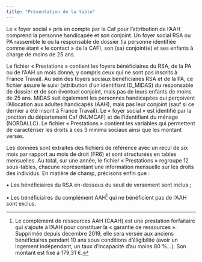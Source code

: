```yaml
---
title: "Présentation de la table"
---
```


Le « foyer social » pris en compte par la Caf pour l'attribution de l'AAH comprend la personne handicapée et son conjoint. Un foyer social RSA ou PA rassemble le ou la responsable de dossier (la personne identifiée comme étant « le contact » de la CAF), son (sa) conjoint(e) et ses enfants à charge de moins de 25 ans.

Le fichier « Prestations » contient les foyers bénéficiaires du RSA, de la PA ou de l'AAH un mois donné, y compris ceux qui ne sont pas inscrits à France Travail. Au sein des foyers sociaux bénéficiaires RSA et de la PA, ce fichier assure le suivi (attribution d'un identifiant ID_MIDAS) du responsable de dossier et de son éventuel conjoint, mais pas de leurs enfants de moins de 25 ans. MiDAS suit également les personnes handicapées qui perçoivent l'Allocation aux adultes handicapés (AAH), mais pas leur conjoint (sauf si ce dernier a été inscrit à France Travail). Le « foyer social » est identifié par la jonction du département Caf (NUMCAF) et de l'identifiant du ménage (NORDALLC). Le fichier « Prestations » contient les variables qui permettent de caractériser les droits à ces 3 minima sociaux ainsi que les montant versés.

Les données sont extraites des fichiers de référence avec un recul de six mois par rapport au mois de droit (FR6) et sont structurées en tables mensuelles. Au total, sur une année, le fichier « Prestations » regroupe 12 sous-tables, chacune représentant une information mensuelle sur les droits des individus. En matière de champ, précisons enfin que :

• Les bénéficiaires du RSA en-dessous du seuil de versement sont inclus ;

• Les bénéficiaires du complément AAH[^1] qui ne bénéficient pas de l'AAH sont exclus.

[^1]: Le complément de ressources AAH (CAAH) est une prestation forfaitaire qui s'ajoute à l'AAH pour constituer la « garantie de ressources ». Supprimée depuis décembre 2019, elle sera versée aux anciens bénéficiaires pendant 10 ans sous conditions d'éligibilité (avoir un logement indépendant, un taux d'incapacité d'au moins 80 %...). Son montant est fixé à 179,31 €.
